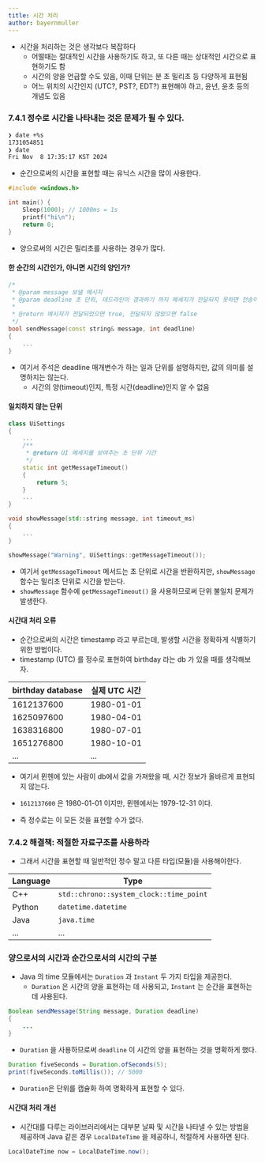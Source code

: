 ```yaml
---
title: 시간 처리
author: bayernmuller
---
```


* 시간을 처리하는 것은 생각보다 복잡하다
    * 어떨때는 절대적인 시간을 사용하기도 하고, 또 다른 때는 상대적인 시간으로 표현하기도 함
    * 시간의 양을 언급할 수도 있음, 이때 단위는 분 초 밀리초 등 다양하게 표현됨
    * 어느 위치의 시간인지 (UTC?, PST?, EDT?) 표현해야 하고, 윤년, 윤초 등의 개념도 있음


### 7.4.1 정수로 시간을 나타내는 것은 문제가 될 수 있다.

```bash
❯ date +%s
1731054851
❯ date    
Fri Nov  8 17:35:17 KST 2024
```

* 순간으로써의 시간을 표현할 때는 유닉스 시간을 많이 사용한다.

```c
#include <windows.h>

int main() {
    Sleep(1000); // 1000ms = 1s
    printf("hi\n");
    return 0;
}
```

* 양으로써의 시간은 밀리초를 사용하는 경우가 많다.

#### 한 순간의 시간인가, 아니면 시간의 양인가?

```cpp incorrect
/*
 * @param message 보낼 메시지
 * @param deadline 초 단위, 데드라인이 경과하기 까지 메세지가 전달되지 못하면 전송이 취소됨
 *
 * @return 메시지가 전달되었으면 true, 전달되지 않았으면 false
 */
bool sendMessage(const string& message, int deadline)
{
    ...
}
```
* 여기서 주석은 deadline 매개변수가 하는 일과 단위를 설명하지만, 값의 의미를 설명하지는 않는다.
    * 시간의 양(timeout)인지, 특정 시간(deadline)인지 알 수 없음

#### 일치하지 않는 단위

```cpp incorrect
class UiSettings
{
    ...
    /**
     * @return UI 메세지를 보여주는 초 단위 기간
     */
    static int getMessageTimeout()
    {
        return 5;
    }
    ...
}

void showMessage(std::string message, int timeout_ms)
{
    ...
}
```

```cpp incorrect
showMessage("Warning", UiSettings::getMessageTimeout());
```

* 여기서 `getMessageTimeout` 메서드는 초 단위로 시간을 반환하지만, `showMessage` 함수는 밀리초 단위로 시간을 받는다.
* `showMessage` 함수에 `getMessageTimeout()` 을 사용하므로써 단위 불일치 문제가 발생한다.

#### 시간대 처리 오류

* 순간으로써의 시간은 timestamp 라고 부르는데, 발생할 시간을 정확하게 식별하기 위한 방법이다.
* timestamp (UTC) 를 정수로 표현하여 birthday 라는 db 가 있을 때를 생각해보자.

| birthday database | 실제 UTC 시간 |
| -------- | -------- |
| 1612137600 | 1980-01-01 |
| 1625097600 | 1980-04-01 |
| 1638316800 | 1980-07-01 |
| 1651276800 | 1980-10-01 |
| ...      | ...      |

* 여기서 뮌헨에 있는 사람이 db에서 값을 가져왔을 때, 시간 정보가 올바르게 표현되지 않는다.

* `1612137600` 은 1980-01-01 이지만, 뮌헨에서는 1979-12-31 이다.
* 즉 정수로는 이 모든 것을 표현할 수가 없다.

### 7.4.2 해결책: 적절한 자료구조를 사용하라

* 그래서 시간을 표현할 때 일반적인 정수 말고 다른 타입(모듈)을 사용해야한다.

| Language | Type |
| -------- | -------- |
| C++      | `std::chrono::system_clock::time_point` |
| Python   | `datetime.datetime` |
| Java     | `java.time` |
| ...      | ...      |

### 양으로서의 시간과 순간으로서의 시간의 구분

* Java 의 time 모듈에서는 `Duration` 과 `Instant` 두 가지 타입을 제공한다.
    * `Duration` 은 시간의 양을 표현하는 데 사용되고, `Instant` 는 순간을 표현하는 데 사용된다.

```java correct
Boolean sendMessage(String message, Duration deadline)
{
    ...
}
```
* `Duration` 을 사용하므로써 `deadline` 이 시간의 양을 표현하는 것을 명확하게 했다.

```java
Duration fiveSeconds = Duration.ofSeconds(5);
print(fiveSeconds.toMillis()); // 5000
```
* `Duration`은 단위를 캡슐화 하여 명확하게 표현할 수 있다.

#### 시간대 처리 개선

* 시간대를 다루는 라이브러리에서는 대부분 날짜 및 시간을 나타낼 수 있는 방법을 제공하며 Java 같은 경우 `LocalDateTime` 을 제공하니, 적절하게 사용하면 된다.

```java
LocalDateTime now = LocalDateTime.now();
```